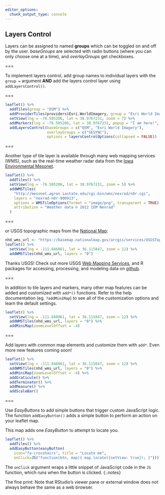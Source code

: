 ```yaml
---
editor_options: 
  chunk_output_type: console
---
```


## Layers Control

Layers can be assigned to named **groups** which can be toggled on and off by the user. *baseGroups* are selected with radio buttons (where you can only choose one at a time), and *overlayGroups* get checkboxes. 

===

To implement layers control, add group names to individual layers with the `group =` argument **AND** add the layers control layer using `addLayersControl()`. 

===

```r
leaflet() %>%
  addTiles(group = "OSM") %>%
  addProviderTiles(providers$Esri.WorldImagery, group = "Esri World Imagery") %>%
  setView(lng = -76.505206, lat = 38.9767231, zoom = 7) %>%
  addMarkers(lng = -76.505206, lat = 38.9767231, popup = "I am here!", group = "SESYNC") %>%
  addLayersControl(baseGroups = c("OSM", "Esri World Imagery"), 
                   overlayGroups = c("SESYNC"),
                   options = layersControlOptions(collapsed = FALSE))
```

===

Another type of tile layer is available through many web mapping services (WMS), such as the real-time weather radar data from the [Iowa Environmental Mesonet](https://mesonet.agron.iastate.edu/ogc/).

```r
leaflet() %>%
  addTiles() %>%
  setView(lng = -76.505206, lat = 38.9767231, zoom = 5) %>%
  addWMSTiles(
    "http://mesonet.agron.iastate.edu/cgi-bin/wms/nexrad/n0r.cgi",
    layers = "nexrad-n0r-900913", 
    options = WMSTileOptions(format = "image/png", transparent = TRUE),
    attribution = "Weather data © 2012 IEM Nexrad"
  )
```

===

or USGS topographic maps from the [National Map](https://viewer.nationalmap.gov/help/HowTo.htm): 

```r
nhd_wms_url <- "https://basemap.nationalmap.gov/arcgis/services/USGSTopo/MapServer/WmsServer"
leaflet() %>% 
  setView(lng = -111.846061, lat = 36.115847, zoom = 12) %>%
  addWMSTiles(nhd_wms_url, layers = "0")
```

Thanks USGS! Check out more USGS [Web Mapping Services](https://viewer.nationalmap.gov/services/), and R packages for accessing, processing, and modeling data on [github](https://github.com/USGS-R).

===

In addition to tile layers and markers, many other map features can be added and customized with `add*()` functions. Refer to the help documentation (eg. `?addMiniMap`) to see all of the customization options and learn the default settings. 

```r
leaflet() %>% 
  setView(lng = -111.846061, lat = 36.115847, zoom = 12) %>%
  addWMSTiles(nhd_wms_url, layers = "0") %>%
  addMiniMap(zoomLevelOffset = -4)
```

===

Add layers with common map elements and customize them with `add*`. Even more new features coming soon! 

```r
leaflet() %>% 
  setView(lng = -111.846061, lat = 36.115847, zoom = 12) %>%
  addWMSTiles(nhd_wms_url, layers = "0") %>%
  addMiniMap(zoomLevelOffset = -4) %>%
  addGraticule() %>%
  addTerminator() %>% 
  addMeasure() %>%
  addScaleBar()
```


===

Use *EasyButtons* to add simple buttons that trigger custom JavaScript logic.
The function `addEasyButton()` adds a simple button to perform an action on your leaflet map.

This map adds one *EasyButton* to attempt to locate you.

```r
leaflet() %>%
  addTiles() %>% 
  addEasyButton(easyButton(
    icon="fa-crosshairs", title = "Locate me", 
    onClick=JS("function(btn, map){ map.locate({setView: true}); }")))
```

The `onClick` argument wraps a little snippet of JavaScript code in the `JS` function, which
runs when the button is clicked.
{:.notes}

The fine print: Note that RStudio's viewer pane or external window does not always behave the same as a web browser.